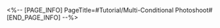 <%-- [PAGE_INFO]
PageTitle=#Tutorial/Multi-Conditional Photoshoot#
[END_PAGE_INFO] --%>
{{Tutorial
|sort      = 611801
|title     = Multi-Conditional Photoshoot
|subtitle  = 
|type      = Adventure
|about     = 
|image1    = Tutorial Multi-Conditional Photoshoot 1.png{{subst:void|<!--$UPLOAD:<<SpriteOutput/TutorialPic/TutorialPage_611801.png>-<Tutorial Multi-Conditional Photoshoot 1.png>>}}
|text1     = During this mission, more conditions need to be met to complete the photoshoot.
|image2    = Tutorial Multi-Conditional Photoshoot 2.png{{subst:void|<!--$UPLOAD:<<SpriteOutput/TutorialPic/TutorialPage_611802.png>-<Tutorial Multi-Conditional Photoshoot 2.png>>}}
|text2     = The required objectives are listed in the top left corner of the photoshoot interface.
|image3    = Tutorial Multi-Conditional Photoshoot 3.png{{subst:void|<!--$UPLOAD:<<SpriteOutput/TutorialPic/TutorialPage_611803.png>-<Tutorial Multi-Conditional Photoshoot 3.png>>}}
|text3     = When {{Color|h|nobold=1|all}} the photoshoot requirements are met, you can press the shutter to complete this shoot. Try to meet all the requirements if you can.
}}